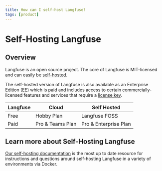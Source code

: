 ```yaml
---
title: How can I self-host Langfuse?
tags: [product]
---
```


# Self-Hosting Langfuse

## Overview

Langfuse is an open source project. The core of Langfuse is MIT-licensed and can easily be [self-hosted](/self-hosting).

The self-hosted version of Langfuse is also available as an Enterprise Edition (EE) which is paid and includes access to certain commercially-licensed features and services that require a [license key](/self-hosting/license-key).

| Langfuse | Cloud            | Self Hosted           |
| -------- | ---------------- | --------------------- |
| Free     | Hobby Plan       | Langfuse FOSS         |
| Paid     | Pro & Teams Plan | Pro & Enterprise Plan |

## Learn more about Self-Hosting Langfuse

[Our self-hosting documentation](/self-hosting) is the most up to date resource for instructions and questions around self-hosting Langfuse in a variety of environments via Docker.
